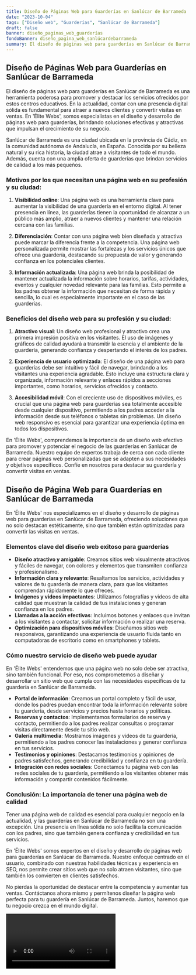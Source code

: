 ```yaml
---
title: Diseño de Páginas Web para Guarderías en Sanlúcar de Barrameda
date: "2023-10-04"
tags: ["Diseño web", "Guarderías", "Sanlúcar de Barrameda"]
draft: false
banner: diseño_paginas_web_guarderías
fondoBanner: diseño_pagina_web_sanlúcardebarrameda
summary: El diseño de páginas web para guarderías en Sanlúcar de Barrameda es una herramienta poderosa para promover y destacar los servicios ofrecidos por estos centros educativos. En la actualidad, contar con una presencia digital sólida es fundamental para atraer a nuevos clientes y convertir visitas en ventas. En 'Élite Webs', somos especialistas en el diseño y desarrollo de páginas web para guarderías, brindando soluciones efectivas y atractivas que impulsan el crecimiento de su negocio.
---
```



## Diseño de Páginas Web para Guarderías en Sanlúcar de Barrameda

El diseño de páginas web para guarderías en Sanlúcar de Barrameda es una herramienta poderosa para promover y destacar los servicios ofrecidos por estos centros educativos. En la actualidad, contar con una presencia digital sólida es fundamental para atraer a nuevos clientes y convertir visitas en ventas. En 'Élite Webs', somos especialistas en el diseño y desarrollo de páginas web para guarderías, brindando soluciones efectivas y atractivas que impulsan el crecimiento de su negocio.

Sanlúcar de Barrameda es una ciudad ubicada en la provincia de Cádiz, en la comunidad autónoma de Andalucía, en España. Conocida por su belleza natural y su rica historia, la ciudad atrae a visitantes de todo el mundo. Además, cuenta con una amplia oferta de guarderías que brindan servicios de calidad a los más pequeños.

### Motivos por los que necesitan una página web en su profesión y su ciudad:

1. **Visibilidad online**: Una página web es una herramienta clave para aumentar la visibilidad de una guardería en el entorno digital. Al tener presencia en línea, las guarderías tienen la oportunidad de alcanzar a un público más amplio, atraer a nuevos clientes y mantener una relación cercana con las familias.

2. **Diferenciación**: Contar con una página web bien diseñada y atractiva puede marcar la diferencia frente a la competencia. Una página web personalizada permite mostrar las fortalezas y los servicios únicos que ofrece una guardería, destacando su propuesta de valor y generando confianza en los potenciales clientes.

3. **Información actualizada**: Una página web brinda la posibilidad de mantener actualizada la información sobre horarios, tarifas, actividades, eventos y cualquier novedad relevante para las familias. Esto permite a los padres obtener la información que necesitan de forma rápida y sencilla, lo cual es especialmente importante en el caso de las guarderías.

### Beneficios del diseño web para su profesión y su ciudad:

1. **Atractivo visual**: Un diseño web profesional y atractivo crea una primera impresión positiva en los visitantes. El uso de imágenes y gráficos de calidad ayudará a transmitir la esencia y el ambiente de la guardería, generando confianza y despertando el interés de los padres.

2. **Experiencia de usuario optimizada**: El diseño de una página web para guarderías debe ser intuitivo y fácil de navegar, brindando a los visitantes una experiencia agradable. Esto incluye una estructura clara y organizada, información relevante y enlaces rápidos a secciones importantes, como horarios, servicios ofrecidos y contacto.

3. **Accesibilidad móvil**: Con el creciente uso de dispositivos móviles, es crucial que una página web para guarderías sea totalmente accesible desde cualquier dispositivo, permitiendo a los padres acceder a la información desde sus teléfonos o tabletas sin problemas. Un diseño web responsivo es esencial para garantizar una experiencia óptima en todos los dispositivos.

En 'Élite Webs', comprendemos la importancia de un diseño web efectivo para promover y potenciar el negocio de las guarderías en Sanlúcar de Barrameda. Nuestro equipo de expertos trabaja de cerca con cada cliente para crear páginas web personalizadas que se adapten a sus necesidades y objetivos específicos. Confíe en nosotros para destacar su guardería y convertir visitas en ventas.

<GifSeo />

<Cta />

## Diseño de Página Web para Guarderías en Sanlúcar de Barrameda

En 'Élite Webs' nos especializamos en el diseño y desarrollo de páginas web para guarderías en Sanlúcar de Barrameda, ofreciendo soluciones que no solo destacan estéticamente, sino que también están optimizadas para convertir las visitas en ventas.

### Elementos clave del diseño web exitoso para guarderías

- **Diseño atractivo y amigable**: Creamos sitios web visualmente atractivos y fáciles de navegar, con colores y elementos que transmiten confianza y profesionalismo.
- **Información clara y relevante**: Resaltamos los servicios, actividades y valores de tu guardería de manera clara, para que los visitantes comprendan rápidamente lo que ofreces.
- **Imágenes y videos impactantes**: Utilizamos fotografías y videos de alta calidad que muestran la calidad de tus instalaciones y generan confianza en los padres.
- **Llamadas a la acción efectivas**: Incluimos botones y enlaces que invitan a los visitantes a contactar, solicitar información o realizar una reserva.
- **Optimización para dispositivos móviles**: Diseñamos sitios web responsivos, garantizando una experiencia de usuario fluida tanto en computadoras de escritorio como en smartphones y tablets.

### Cómo nuestro servicio de diseño web puede ayudar

En 'Élite Webs' entendemos que una página web no solo debe ser atractiva, sino también funcional. Por eso, nos comprometemos a diseñar y desarrollar un sitio web que cumpla con las necesidades específicas de tu guardería en Sanlúcar de Barrameda.

- **Portal de información**: Creamos un portal completo y fácil de usar, donde los padres puedan encontrar toda la información relevante sobre tu guardería, desde servicios y precios hasta horarios y políticas.
- **Reservas y contactos**: Implementamos formularios de reserva y contacto, permitiendo a los padres realizar consultas o programar visitas directamente desde tu sitio web.
- **Galería multimedia**: Mostramos imágenes y videos de tu guardería, permitiendo a los padres conocer las instalaciones y generar confianza en tus servicios.
- **Testimonios y opiniones**: Destacamos testimonios y opiniones de padres satisfechos, generando credibilidad y confianza en tu guardería.
- **Integración con redes sociales**: Conectamos tu página web con las redes sociales de tu guardería, permitiendo a los visitantes obtener más información y compartir contenidos fácilmente.

### Conclusión: La importancia de tener una página web de calidad

Tener una página web de calidad es esencial para cualquier negocio en la actualidad, y las guarderías en Sanlúcar de Barrameda no son una excepción. Una presencia en línea sólida no solo facilita la comunicación con los padres, sino que también genera confianza y credibilidad en tus servicios.

En 'Élite Webs' somos expertos en el diseño y desarrollo de páginas web para guarderías en Sanlúcar de Barrameda. Nuestro enfoque centrado en el usuario, combinado con nuestras habilidades técnicas y experiencia en SEO, nos permite crear sitios web que no solo atraen visitantes, sino que también los convierten en clientes satisfechos.

No pierdas la oportunidad de destacar entre la competencia y aumentar tus ventas. Contáctanos ahora mismo y permítenos diseñar la página web perfecta para tu guardería en Sanlúcar de Barrameda. Juntos, haremos que tu negocio crezca en el mundo digital.

<Video />

<CtaBot job="Guarderías" city="Sanlúcar de Barrameda" />

<Gmaps query="Sanlúcar de Barrameda+españa+maps" />
